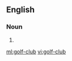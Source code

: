{{also|golf club}}
==English==

===Noun===
{{en-noun}}

# {{alternative spelling of|golf club|lang=en}}

[[ml:golf-club]]
[[vi:golf-club]]